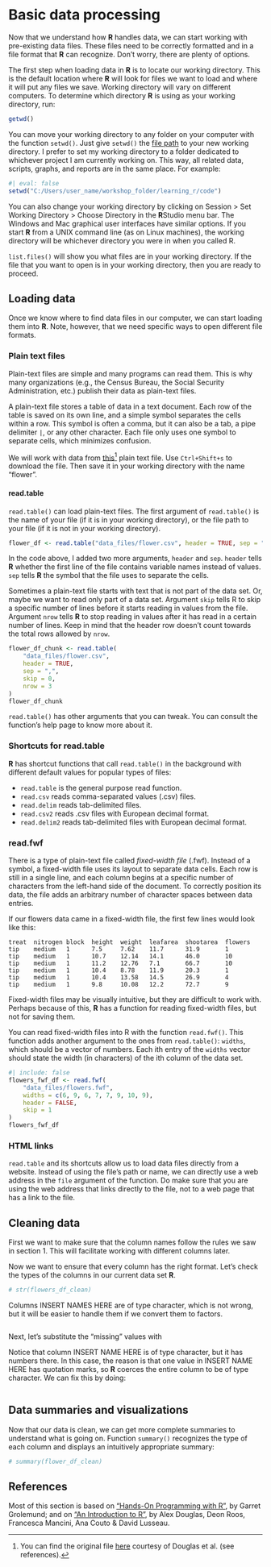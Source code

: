 # Basic data processing

Now that we understand how **R** handles data, we can start working with pre-existing data files. These files need to be correctly formatted and in a file format that **R** can recognize. Don't worry, there are plenty of options.

The first step when loading data in **R** is to locate our working directory. This is the default location where **R** will look for files we want to load and where it will put any files we save. Working directory will vary on different computers. To determine which directory **R** is using as your working directory, run:

```r
getwd()
```

You can move your working directory to any folder on your computer with the function `setwd()`. Just give `setwd()` the [file path](https://www.codecademy.com/resources/docs/general/file-paths) to your new working directory. I prefer to set my working directory to a folder dedicated to whichever project I am currently working on. This way, all related data, scripts, graphs, and reports are in the same place. For example:

```r
#| eval: false
setwd("C:/Users/user_name/workshop_folder/learning_r/code")
```

You can also change your working directory by clicking on Session > Set Working Directory > Choose Directory in the **R**Studio menu bar. The Windows and Mac graphical user interfaces have similar options. If you start **R** from a UNIX command line (as on Linux machines), the working directory will be whichever directory you were in when you called R.

`list.files()` will show you what files are in your working directory. If the file that you want to open is in your working directory, then you are ready to proceed.

## Loading data

Once we know where to find data files in our computer, we can start loading them into **R**. Note, however, that we need specific ways to open different file formats.

### Plain text files

Plain-text files are simple and many programs can read them. This is why many organizations (e.g., the Census Bureau, the Social Security Administration, etc.) publish their data as plain-text files.

A plain-text file stores a table of data in a text document. Each row of the table is saved on its own line, and a simple symbol separates the cells within a row. This symbol is often a comma, but it can also be a tab, a pipe delimiter `|`, or any other character. Each file only uses one symbol to separate cells, which minimizes confusion.

We will work with data from [this](https://github.com/CSCAR/workshop-r-intro/blob/main/data_files/flower.csv)^[You can find the original file [here](https://alexd106.github.io/intro2R/data.html) courtesy of Douglas et al. (see references).] plain text file. Use `Ctrl+Shift+s` to download the file. Then save it in your working directory with the name "flower".

#### read.table

`read.table()` can load plain-text files. The first argument of `read.table()` is the name of your file (if it is in your working directory), or the file path to your file (if it is not in your working directory). 
```r
flower_df <- read.table("data_files/flower.csv", header = TRUE, sep = ",")
```

In the code above, I added two more arguments, `header` and `sep`. `header` tells **R** whether the first line of the file contains variable names instead of values. `sep` tells **R** the symbol that the file uses to separate the cells.

Sometimes a plain-text file starts with text that is not part of the data set. Or, maybe we want to read only part of a data set. Argument `skip` tells R to skip a specific number of lines before it starts reading in values from the file. Argument `nrow` tells **R** to stop reading in values after it has read in a certain number of lines. Keep in mind that the header row doesn’t count towards the total rows allowed by `nrow`.

```r
flower_df_chunk <- read.table(
    "data_files/flower.csv", 
    header = TRUE, 
    sep = ",", 
    skip = 0, 
    nrow = 3
)
flower_df_chunk
```

`read.table()` has other arguments that you can tweak. You can consult the function's help page to know more about it.

### Shortcuts for read.table

**R** has shortcut functions that call `read.table()` in the background with different default values for popular types of files:

+ `read.table` is the general purpose read function.
+ `read.csv` reads comma-separated values (.csv) files.
+ `read.delim` reads tab-delimited files.
+ `read.csv2` reads .csv files with European decimal format.
+ `read.delim2` reads tab-delimited files with European decimal format.

### read.fwf

There is a type of plain-text file called *fixed-width file* (.fwf). Instead of a symbol, a fixed-width file uses its layout to separate data cells. Each row is still in a single line, and each column begins at a specific number of characters from the left-hand side of the document. To correctly position its data, the file adds an arbitrary number of character spaces between data entries.

If our flowers data came in a fixed-width file, the first few lines would look like this:
```flowers
treat  nitrogen block  height  weight  leafarea  shootarea  flowers
tip    medium   1      7.5     7.62    11.7      31.9       1
tip    medium   1      10.7    12.14   14.1      46.0       10
tip    medium   1      11.2    12.76   7.1       66.7       10
tip    medium   1      10.4    8.78    11.9      20.3       1
tip    medium   1      10.4    13.58   14.5      26.9       4
tip    medium   1      9.8     10.08   12.2      72.7       9
```


Fixed-width files may be visually intuitive, but they are difficult to work with. Perhaps because of this, **R** has a function for reading fixed-width files, but not for saving them.

You can read fixed-width files into R with the function `read.fwf()`. This function adds another argument to the ones from `read.table()`: `widths`, which should be a vector of numbers. Each ith entry of the `widths` vector should state the width (in characters) of the ith column of the data set.

```r
#| include: false
flowers_fwf_df <- read.fwf(
    "data_files/flowers.fwf", 
    widths = c(6, 9, 6, 7, 7, 9, 10, 9), 
    header = FALSE,
    skip = 1
)
flowers_fwf_df
```

### HTML links

`read.table` and its shortcuts allow us to load data files directly from a website. Instead of using the file's path or name, we can directly use a web address in the `file` argument of the function. Do make sure that you are using the web address that links directly to the file, not to a web page that has a link to the file.

## Cleaning data

First we want to make sure that the column names follow the rules we saw in section 1. This will facilitate working with different columns later.

Now we want to ensure that every column has the right format. Let's check the types of the columns in our current data set **R**.

```r
# str(flowers_df_clean)
```

Columns INSERT NAMES HERE are of type character, which is not wrong, but it will be easier to handle them if we convert them to factors.
```r

```

Next, let's substitute the "missing" values with 

Notice that column INSERT NAME HERE is of type character, but it has numbers there. In this case, the reason is that one value in INSERT NAME HERE has quotation marks, so **R** coerces the entire column to be of type character. We can fix this by doing:
```r

```

## Data summaries and visualizations

Now that our data is clean, we can get more complete summaries to understand what is going on. Function `summary()` recognizes the type of each column and displays an intuitively appropriate summary:

```r
# summary(flower_df_clean)
```



## References

Most of this section is based on ["Hands-On Programming with R"](https://rstudio-education.github.io/hopr/), by Garret Grolemund; and on ["An Introduction to R"](https://intro2r.com/), by Alex Douglas, Deon Roos, Francesca Mancini, Ana Couto & David Lusseau.